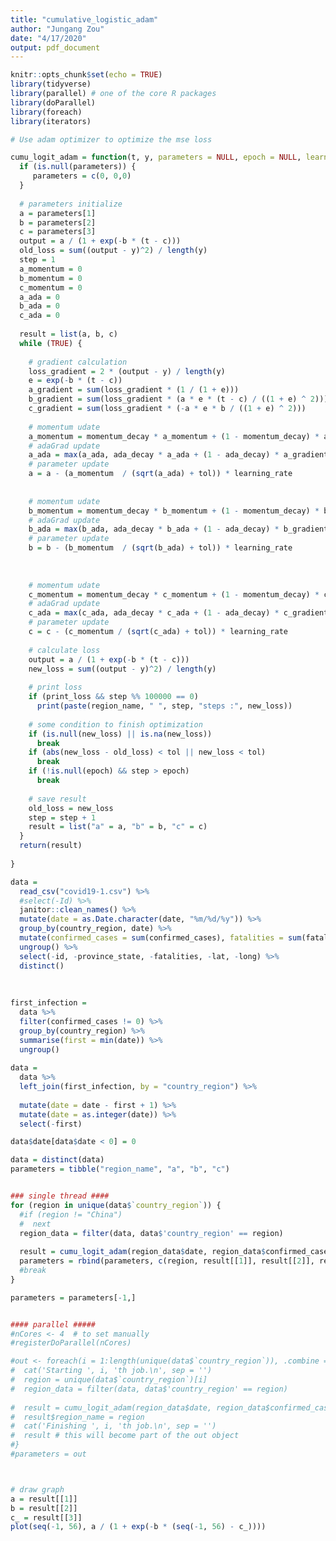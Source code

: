 ```yaml
---
title: "cumulative_logistic_adam"
author: "Jungang Zou"
date: "4/17/2020"
output: pdf_document
---
```


```r
knitr::opts_chunk$set(echo = TRUE)
library(tidyverse)
library(parallel) # one of the core R packages
library(doParallel)
library(foreach)
library(iterators)
```




```r
# Use adam optimizer to optimize the mse loss

cumu_logit_adam = function(t, y, parameters = NULL, epoch = NULL, learning_rate = 1e-2, momentum_decay = 0.9, ada_decay = 0.999, tol = 1e-4, print_loss = FALSE, region_name = NULL){
  if (is.null(parameters)) {
     parameters = c(0, 0,0)
  }
 
  # parameters initialize
  a = parameters[1]
  b = parameters[2]
  c = parameters[3]
  output = a / (1 + exp(-b * (t - c)))
  old_loss = sum((output - y)^2) / length(y)
  step = 1
  a_momentum = 0
  b_momentum = 0
  c_momentum = 0
  a_ada = 0
  b_ada = 0
  c_ada = 0
  
  result = list(a, b, c)
  while (TRUE) {
    
    # gradient calculation
    loss_gradient = 2 * (output - y) / length(y)
    e = exp(-b * (t - c))
    a_gradient = sum(loss_gradient * (1 / (1 + e)))
    b_gradient = sum(loss_gradient * (a * e * (t - c) / ((1 + e) ^ 2))) 
    c_gradient = sum(loss_gradient * (-a * e * b / ((1 + e) ^ 2))) 
    
    # momentum udate
    a_momentum = momentum_decay * a_momentum + (1 - momentum_decay) * a_gradient
    # adaGrad update
    a_ada = max(a_ada, ada_decay * a_ada + (1 - ada_decay) * a_gradient^2)
    # parameter update
    a = a - (a_momentum  / (sqrt(a_ada) + tol)) * learning_rate 
    
    
    # momentum udate
    b_momentum = momentum_decay * b_momentum + (1 - momentum_decay) * b_gradient
    # adaGrad update
    b_ada = max(b_ada, ada_decay * b_ada + (1 - ada_decay) * b_gradient^2)
    # parameter update
    b = b - (b_momentum  / (sqrt(b_ada) + tol)) * learning_rate 
    
    
    
    # momentum udate
    c_momentum = momentum_decay * c_momentum + (1 - momentum_decay) * c_gradient
    # adaGrad update
    c_ada = max(c_ada, ada_decay * c_ada + (1 - ada_decay) * c_gradient^2)
    # parameter update
    c = c - (c_momentum / (sqrt(c_ada) + tol)) * learning_rate 
   
    # calculate loss
    output = a / (1 + exp(-b * (t - c)))
    new_loss = sum((output - y)^2) / length(y)
    
    # print loss
    if (print_loss && step %% 100000 == 0)
      print(paste(region_name, " ", step, "steps :", new_loss)) 
    
    # some condition to finish optimization
    if (is.null(new_loss) || is.na(new_loss))
      break
    if (abs(new_loss - old_loss) < tol || new_loss < tol)
      break
    if (!is.null(epoch) && step > epoch)
      break
    
    # save result
    old_loss = new_loss
    step = step + 1
    result = list("a" = a, "b" = b, "c" = c)
  }
  return(result)
  
}
```



```r
data = 
  read_csv("covid19-1.csv") %>% 
  #select(-Id) %>% 
  janitor::clean_names() %>% 
  mutate(date = as.Date.character(date, "%m/%d/%y")) %>% 
  group_by(country_region, date) %>% 
  mutate(confirmed_cases = sum(confirmed_cases), fatalities = sum(fatalities)) %>% 
  ungroup() %>% 
  select(-id, -province_state, -fatalities, -lat, -long) %>% 
  distinct()
  
  
  
first_infection = 
  data %>% 
  filter(confirmed_cases != 0) %>% 
  group_by(country_region) %>%
  summarise(first = min(date)) %>% 
  ungroup()
  
data = 
  data %>% 
  left_join(first_infection, by = "country_region") %>% 
  
  mutate(date = date - first + 1) %>% 
  mutate(date = as.integer(date)) %>% 
  select(-first)

data$date[data$date < 0] = 0

data = distinct(data)
parameters = tibble("region_name", "a", "b", "c")


### single thread ####
for (region in unique(data$`country_region`)) {
  #if (region != "China")
  #  next
  region_data = filter(data, data$'country_region' == region)
  
  result = cumu_logit_adam(region_data$date, region_data$confirmed_cases, region_name = region, print_loss = TRUE)
  parameters = rbind(parameters, c(region, result[[1]], result[[2]], result[[3]]))
  #break
}

parameters = parameters[-1,]


#### parallel #####
#nCores <- 4  # to set manually
#registerDoParallel(nCores) 

#out <- foreach(i = 1:length(unique(data$`country_region`)), .combine = rbind) %dopar% {
#  cat('Starting ', i, 'th job.\n', sep = '')
#  region = unique(data$`country_region`)[i]
#  region_data = filter(data, data$'country_region' == region)
  
#  result = cumu_logit_adam(region_data$date, region_data$confirmed_cases, region_name = region, print_loss = FALSE)
#  result$region_name = region
#  cat('Finishing ', i, 'th job.\n', sep = '')
#  result # this will become part of the out object
#}
#parameters = out



# draw graph
a = result[[1]]
b = result[[2]]
c_ = result[[3]]
plot(seq(-1, 56), a / (1 + exp(-b * (seq(-1, 56) - c_))))
```
